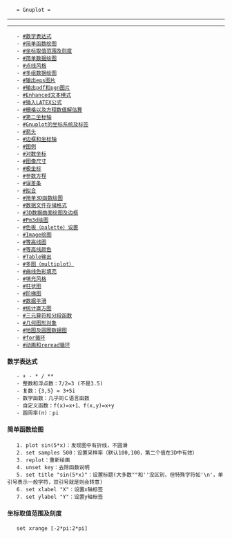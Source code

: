	= Gnuplot =
----
----

	- [[#数学表达式]]
	- [[#简单函数绘图]]
	- [[#坐标取值范围及刻度]]
	- [[#简单数据绘图]]
	- [[#点线风格]]
	- [[#多组数据绘图]]
	- [[#输出eps图片]]
	- [[#输出pdf和pgn图片]]
	- [[#Enhanced文本模式]]
	- [[#插入LATEX公式]]
	- [[#栅格以及方程数值解估算]]
	- [[#第二坐标轴]]
	- [[#Gnuplot的坐标系统及标签]]
	- [[#箭头]]
	- [[#边框和坐标轴]]
	- [[#图例]]
	- [[#对数坐标]]
	- [[#图像尺寸]]
	- [[#极坐标]]
	- [[#参数方程]]
	- [[#误差条]]
	- [[#拟合]]
	- [[#简单3D函数绘图]]
	- [[#数据文件存储格式]]
	- [[#3D数据曲面绘图及边框]]
	- [[#Pm3d绘图]]
	- [[#色板（palette）设置]]
	- [[#Image绘图]]
	- [[#等高线图]]
	- [[#等高线颜色]]
	- [[#Table输出]]
	- [[#多图（multiplot）]]
	- [[#曲线色彩填充]]
	- [[#填充风格]]
	- [[#柱状图]]
	- [[#阶梯图]]
	- [[#数据平滑]]
	- [[#统计直方图]]
	- [[#三元算符和分段函数]]
	- [[#几何图形对象]]
	- [[#地图及圆圈数据图]]
	- [[#for循环]]
	- [[#动画和reread循环]]

==== 数学表达式 ====
	- + - * / **
	- 整数和浮点数：7/2=3 (不是3.5)
	- 复数：{3,5} = 3+5i
	- 数学函数：几乎同Ｃ语言函数
	- 自定义函数：f(x)=x+1、f(x,y)=x+y
	- 圆周率(π)：pi

==== 简单函数绘图 ====
	1. plot sin(5*x)：发现图中有折线，不圆滑
	2. set samples 500：设置采样率（默认100,100，第二个值在3D中有效）
	3. replot：重新绘画
	4. unset key：去除函数说明
	5. set title "sin(5*x)"：设置标题(大多数""和''没区别，但特殊字符如'\n'，单引号表示一般字符，双引号就是则会转意)
	6. set xlabel "X"：设置x轴标签
	7. set ylabel "Y"：设置y轴标签

==== 坐标取值范围及刻度 ====
	set xrange [-2*pi:2*pi]
